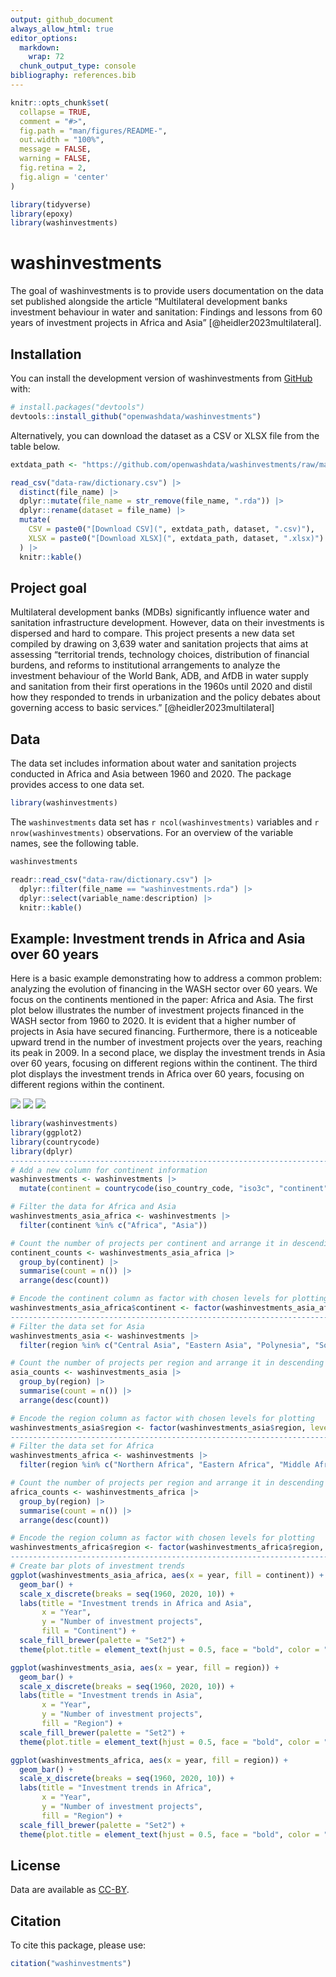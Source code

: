 ```yaml
---
output: github_document
always_allow_html: true
editor_options: 
  markdown: 
    wrap: 72
  chunk_output_type: console
bibliography: references.bib
---
```


<!-- README.md is generated from README.Rmd. Please edit that file -->

```r
knitr::opts_chunk$set(
  collapse = TRUE,
  comment = "#>",
  fig.path = "man/figures/README-",
  out.width = "100%",
  message = FALSE,
  warning = FALSE,
  fig.retina = 2,
  fig.align = 'center'
)

library(tidyverse)
library(epoxy)
library(washinvestments)
```

# washinvestments

<!-- badges: start -->

<!-- badges: end -->

The goal of washinvestments is to provide users documentation on the data set published alongside the article "Multilateral
development banks investment behaviour in water and sanitation: Findings
and lessons from 60 years of investment projects in Africa and Asia"
[@heidler2023multilateral].

## Installation

You can install the development version of washinvestments from
[GitHub](https://github.com/) with:

``` r
# install.packages("devtools")
devtools::install_github("openwashdata/washinvestments")
```

Alternatively, you can download the dataset as a CSV or XLSX file from
the table below.

```r

extdata_path <- "https://github.com/openwashdata/washinvestments/raw/main/inst/extdata/"

read_csv("data-raw/dictionary.csv") |> 
  distinct(file_name) |> 
  dplyr::mutate(file_name = str_remove(file_name, ".rda")) |> 
  dplyr::rename(dataset = file_name) |> 
  mutate(
    CSV = paste0("[Download CSV](", extdata_path, dataset, ".csv)"),
    XLSX = paste0("[Download XLSX](", extdata_path, dataset, ".xlsx)")
  ) |> 
  knitr::kable()

```

## Project goal

Multilateral development banks (MDBs) significantly influence water and
sanitation infrastructure development. However, data on their investments is
dispersed and hard to compare. This project presents a new data set
compiled by drawing on 3,639 water and sanitation projects that aims at
assessing "territorial trends, technology choices, distribution of
financial burdens, and reforms to institutional arrangements to analyze
the investment behaviour of the World Bank, ADB, and AfDB in water
supply and sanitation from their first operations in the 1960s until
2020 and distil how they responded to trends in urbanization and the
policy debates about governing access to basic services."
[@heidler2023multilateral]

## Data

The data set includes information about water and sanitation projects
conducted in Africa and Asia between 1960 and 2020. The package provides
access to one data set.

```r
library(washinvestments)
```

The `washinvestments` data set has `r ncol(washinvestments)` variables
and `r nrow(washinvestments)` observations. For an overview of the
variable names, see the following table.

```r
washinvestments
```

```r
readr::read_csv("data-raw/dictionary.csv") |> 
  dplyr::filter(file_name == "washinvestments.rda") |> 
  dplyr::select(variable_name:description) |> 
  knitr::kable()
```

## Example: Investment trends in Africa and Asia over 60 years

Here is a basic example demonstrating how to address a common problem:
analyzing the evolution of financing in the WASH sector over
60 years. We focus on the continents mentioned in the paper: Africa
and Asia. The first plot below illustrates the number of investment projects
financed in the WASH sector from 1960 to 2020. It is evident that a
higher number of projects in Asia have secured financing. Furthermore,
there is a noticeable upward trend in the number of investment projects
over the years, reaching its peak in 2009. In a second place, we display the investment trends in Asia over 60 years, focusing on different regions within the continent. The third plot displays the investment trends in Africa over 60 years, focusing on different regions within the continent.

![](man/figures/africa_asia.png)
![](man/figures/asia.png)
![](man/figures/africa.png)

```r
library(washinvestments)
library(ggplot2)
library(countrycode)
library(dplyr)
----------------------------------------------------------------------------------------------------
# Add a new column for continent information
washinvestments <- washinvestments |> 
  mutate(continent = countrycode(iso_country_code, "iso3c", "continent"))

# Filter the data for Africa and Asia
washinvestments_asia_africa <- washinvestments |> 
  filter(continent %in% c("Africa", "Asia"))

# Count the number of projects per continent and arrange it in descending order
continent_counts <- washinvestments_asia_africa |> 
  group_by(continent) |> 
  summarise(count = n()) |> 
  arrange(desc(count))

# Encode the continent column as factor with chosen levels for plotting
washinvestments_asia_africa$continent <- factor(washinvestments_asia_africa$continent, levels = continent_counts$continent)
-----------------------------------------------------------------------------------------------------
# Filter the data set for Asia
washinvestments_asia <- washinvestments |>
  filter(region %in% c("Central Asia", "Eastern Asia", "Polynesia", "South-eastern Asia", "Southern Asia", "Western Asia"))

# Count the number of projects per region and arrange it in descending order
asia_counts <- washinvestments_asia |> 
  group_by(region) |> 
  summarise(count = n()) |> 
  arrange(desc(count))

# Encode the region column as factor with chosen levels for plotting
washinvestments_asia$region <- factor(washinvestments_asia$region, levels = asia_counts$region)
------------------------------------------------------------------------------------------------------
# Filter the data set for Africa
washinvestments_africa <- washinvestments |>
  filter(region %in% c("Northern Africa", "Eastern Africa", "Middle Africa", "Western Africa", "Southern Africa"))

# Count the number of projects per region and arrange it in descending order
africa_counts <- washinvestments_africa |> 
  group_by(region) |> 
  summarise(count = n()) |> 
  arrange(desc(count))

# Encode the region column as factor with chosen levels for plotting
washinvestments_africa$region <- factor(washinvestments_africa$region, levels = africa_counts$region)
--------------------------------------------------------------------------------------------------------
# Create bar plots of investment trends
ggplot(washinvestments_asia_africa, aes(x = year, fill = continent)) +
  geom_bar() +
  scale_x_discrete(breaks = seq(1960, 2020, 10)) +
  labs(title = "Investment trends in Africa and Asia",
       x = "Year",
       y = "Number of investment projects",
       fill = "Continent") +
  scale_fill_brewer(palette = "Set2") +
  theme(plot.title = element_text(hjust = 0.5, face = "bold", color = "#333333"))

ggplot(washinvestments_asia, aes(x = year, fill = region)) +
  geom_bar() +
  scale_x_discrete(breaks = seq(1960, 2020, 10)) +
  labs(title = "Investment trends in Asia",
       x = "Year",
       y = "Number of investment projects",
       fill = "Region") +
  scale_fill_brewer(palette = "Set2") +
  theme(plot.title = element_text(hjust = 0.5, face = "bold", color = "#333333"))

ggplot(washinvestments_africa, aes(x = year, fill = region)) +
  geom_bar() +
  scale_x_discrete(breaks = seq(1960, 2020, 10)) +
  labs(title = "Investment trends in Africa",
       x = "Year",
       y = "Number of investment projects",
       fill = "Region") +
  scale_fill_brewer(palette = "Set2") +
  theme(plot.title = element_text(hjust = 0.5, face = "bold", color = "#333333"))
```

## License

Data are available as
[CC-BY](https://github.com/openwashdata/washinvestments/LICENSE.md).

## Citation

To cite this package, please use:

```r
citation("washinvestments")
```
